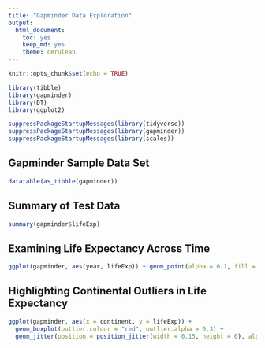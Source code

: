 ```yaml
---
title: "Gapminder Data Exploration"
output:
  html_document:
    toc: yes
    keep_md: yes
    theme: cerulean
---
```


```r
knitr::opts_chunk$set(echo = TRUE)
```

```r
library(tibble)
library(gapminder)
library(DT)
library(ggplot2)

suppressPackageStartupMessages(library(tidyverse))
suppressPackageStartupMessages(library(gapminder))
suppressPackageStartupMessages(library(scales))
```

## Gapminder Sample Data Set
```r
datatable(as_tibble(gapminder))
```

## Summary of Test Data
```r
summary(gapminder$lifeExp)
```

## Examining Life Expectancy Across Time
```r
ggplot(gapminder, aes(year, lifeExp)) + geom_point(alpha = 0.1, fill = "dark blue", colour = "dark blue") + theme_bw() + ylab("Life Expectancy")
```
## Highlighting Continental Outliers in Life Expectancy
```r
ggplot(gapminder, aes(x = continent, y = lifeExp)) +
  geom_boxplot(outlier.colour = "red", outlier.alpha = 0.3) +
  geom_jitter(position = position_jitter(width = 0.15, height = 0), alpha = 0.15)

```

